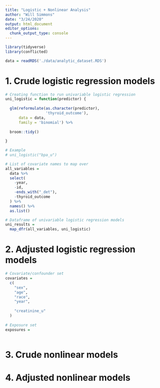 ```yaml
---
title: "Logistic + Nonlinear Analysis"
author: "Will Simmons"
date: "3/24/2020"
output: html_document
editor_options: 
  chunk_output_type: console
---
```


```r

library(tidyverse)
library(conflicted)

data = readRDS('./data/analytic_dataset.RDS')

```

# 1. Crude logistic regression models

```r
# Creating function to run univariable logistic regression
uni_logistic = function(predictor) {
  
  glm(reformulate(as.character(predictor),
                  'thyroid_outcome'),
      data = data,
      family = 'binomial') %>% 
  
  broom::tidy()
  
}

# Example
# uni_logistic("bpa_u")
```

```r
# List of covariate names to map over
all_variables =
  data %>% 
  select(
    -year,
    -id,
    -ends_with("_det"),
    -thyroid_outcome
  ) %>% 
  names() %>% 
  as.list()

# Dataframe of univariable logistic regression models
uni_results =
  map_dfr(all_variables, uni_logistic)

```

# 2. Adjusted logistic regression models

```r
# Covariate/confounder set
covariates =
  c(
    "sex",
    "age",
    "race",
    "year",
    
    "creatinine_u"
  )
  
# Exposure set
exposures =
  

```


# 3. Crude nonlinear models

# 4. Adjusted nonlinear models

